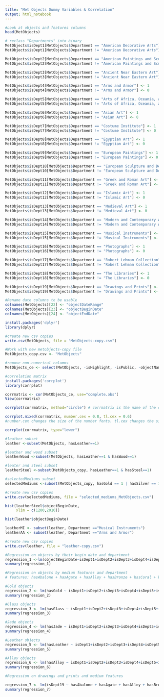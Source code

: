 ```yaml
---
title: "Met Objects Dummy Variables & Correlation"
output: html_notebook
---
```

```r
#Look at objects and features columns
head(MetObjects)
```


```r
# reclass "Departments" into binary
MetObjects$isDept1[MetObjects$Department == "American Decorative Arts"] <- 1
MetObjects$isDept1[MetObjects$Department != "American Decorative Arts"] <- 0

MetObjects$isDept2[MetObjects$Department == "American Paintings and Sculpture"] <- 1
MetObjects$isDept2[MetObjects$Department != "American Paintings and Sculpture"] <- 0

MetObjects$isDept3[MetObjects$Department == "Ancient Near Eastern Art"] <- 1
MetObjects$isDept3[MetObjects$Department != "Ancient Near Eastern Art"] <- 0

MetObjects$isDept4[MetObjects$Department == "Arms and Armor"] <- 1
MetObjects$isDept4[MetObjects$Department != "Arms and Armor"] <- 0

MetObjects$isDept5[MetObjects$Department == "Arts of Africa, Oceania, and the Americas"] <- 1
MetObjects$isDept5[MetObjects$Department != "Arts of Africa, Oceania, and the Americas"] <- 0

MetObjects$isDept6[MetObjects$Department == "Asian Art"] <- 1
MetObjects$isDept6[MetObjects$Department != "Asian Art"] <- 0

MetObjects$isDept7[MetObjects$Department == "Costume Institute"] <- 1
MetObjects$isDept7[MetObjects$Department != "Costume Institute"] <- 0

MetObjects$isDept8[MetObjects$Department == "Egyptian Art"] <- 1
MetObjects$isDept8[MetObjects$Department != "Egyptian Art"] <- 0

MetObjects$isDept9[MetObjects$Department == "European Paintings"] <- 1
MetObjects$isDept9[MetObjects$Department != "European Paintings"] <- 0

MetObjects$isDept10[MetObjects$Department == "European Sculpture and Decorative Arts"] <- 1
MetObjects$isDept10[MetObjects$Department != "European Sculpture and Decorative Arts"] <- 0

MetObjects$isDept11[MetObjects$Department == "Greek and Roman Art"] <- 1
MetObjects$isDept11[MetObjects$Department != "Greek and Roman Art"] <- 0

MetObjects$isDept12[MetObjects$Department == "Islamic Art"] <- 1
MetObjects$isDept12[MetObjects$Department != "Islamic Art"] <- 0

MetObjects$isDept13[MetObjects$Department == "Medieval Art"] <- 1
MetObjects$isDept13[MetObjects$Department != "Medieval Art"] <- 0

MetObjects$isDept14[MetObjects$Department == "Modern and Contemporary Art"] <- 1
MetObjects$isDept14[MetObjects$Department != "Modern and Contemporary Art"] <- 0

MetObjects$isDept15[MetObjects$Department == "Musical Instruments"] <- 1
MetObjects$isDept15[MetObjects$Department != "Musical Instruments"] <- 0

MetObjects$isDept16[MetObjects$Department == "Photographs"] <- 1
MetObjects$isDept16[MetObjects$Department != "Photographs"] <- 0

MetObjects$isDept17[MetObjects$Department == "Robert Lehman Collection"] <- 1
MetObjects$isDept17[MetObjects$Department != "Robert Lehman Collection"] <- 0

MetObjects$isDept18[MetObjects$Department == "The Libraries"] <- 1
MetObjects$isDept18[MetObjects$Department != "The Libraries"] <- 0

MetObjects$isDept19[MetObjects$Department == "Drawings and Prints"] <- 1
MetObjects$isDept19[MetObjects$Department != "Drawings and Prints"] <- 0
```

```r

#Rename date columns to be usable
colnames(MetObjects)[22] <- "objectDateRange"
colnames(MetObjects)[23] <- "objectBeginDate"
colnames(MetObjects)[24] <- "objectEndDate"

```

```r
install.packages('dplyr')
library(dplyr)

#create new csv copies
write.csv(MetObjects, file = "MetObjects-copy.csv")

#Work with new metobjects-copy file
MetObjects_copy.csv <- "MetObjects"

#remove non-numerical columns
MetObjects_ce <- select(MetObjects, -isHighlight, -isPublic, -objectName, -Culture, -Title, -Period, -Dynasty, -Reign, -Portfolio, -artistRole, -artistPrefix, -artistDisplayName, -artistSuffix, -artistAlphaSort, -artistNationality, -objectDateRange, -Dimensions, -creditLine, -geographyType, -City, -State, -County, -Country, -Region, -Subregion, -Locale, -Locus, -Excavation, -River, -Classification, -rightsReproduction, -linkResolution, -metadataDate, -Repository, -Medium, -artistDisplayBio, -Department, -objectNumber, -artistBeginDate, -artistEndDate)

#correlation matrix
install.packages('corrplot')
library(corrplot)

corrmatrix <- cor(MetObjects_ce, use="complete.obs")
View(corrmatrix)

corrplot(corrmatrix, method="circle") # corrmatrix is the name of the correlation matrix we created above

corrplot.mixed(corrmatrix, number.cex = 0.8, tl.cex = 0.6)
#number.cex changes the size of the number fonts. tl.cex changes the size of the labels

corrplot(corrmatrix, type="lower")
```

```r
#leather subset
leather <-subset(MetObjects, hasLeather==1)

#leather and wood subset
leatherWood <-subset(MetObjects, hasLeather==1 & hasWood==1)

#leater and steel subset
leatherSteel <-subset(MetObjects_copy, hasLeather==1 & hasSteel==1)

#selectedMediums subset
selectedMediums <-subset(MetObjects_copy, hasGold == 1 | hasSilver == 1 | hasBronze == 1 | hasGlass == 1 | hasLeather==1 | hasSteel==1 | hasZinc == 1 )

#create new csv copies
write.csv(selectedMediums, file = "selected_mediums_MetObjects.csv")

hist(leatherSteel$objectBeginDate,
     xlim = c(1200,2010))

hist(leather$objectBeginDate)

leatherMI <- subset(leather, Department =="Musical Instruments")
leatherAA <- subset(leather, Department =="Arms and Armor")

#create new csv copies
write.csv(leather, file = "leather-copy.csv")

```

```r
#Regression on objects by their begin date and department
regression_1 <-lm(objectBeginDate~isDept1+isDept2+isDept3+isDept4+isDept5+isDept6+isDept7+isDept8+isDept9+isDept10+isDept11+isDept12+isDept13+isDept14+isDept15+isDept16+isDept17+isDept18 +isDept19,  data=MetObjects)
summary(regression_1)
```


```r
#Regression on objects by medium features and department
# features: hasAbalone + hasAgate + hasAlloy + hasBronze + hasCoral + hasGlass + hasGold + hasInk + hasJade + hasLeather + hasLinen + hasNickel + hasPorcelain + hasSilk + hasSilver + hasSteel + hasWalnut + hasWatercolour + hasWood + hasZinc,

#Gold objects
regression_2 <- lm(hasGold ~ isDept1+isDept2+isDept3+isDept4+isDept5+isDept6+isDept7+isDept8+isDept9+isDept10+isDept11+isDept12+isDept13+isDept14+isDept15+isDept16+isDept17+isDept18 +isDept19,  data=MetObjects)
summary(regression_2)
```

```r
#Glass objects
regression_3 <- lm(hasGlass ~ isDept1+isDept2+isDept3+isDept4+isDept5+isDept6+isDept7+isDept8+isDept9+isDept10+isDept11+isDept12+isDept13+isDept14+isDept15+isDept16+isDept17+isDept18 +isDept19,  data=MetObjects)
summary(regression_3)
```
```r
#Jade objects
regression_4 <- lm(hasJade ~ isDept1+isDept2+isDept3+isDept4+isDept5+isDept6+isDept7+isDept8+isDept9+isDept10+isDept11+isDept12+isDept13+isDept14+isDept15+isDept16+isDept17+isDept18+isDept19,  data=MetObjects)
summary(regression_4)
```

```r
#Leather objects
regression_5 <- lm(hasLeather ~ isDept1+isDept2+isDept3+isDept4+isDept5+isDept6+isDept7+isDept8+isDept9+isDept10+isDept11+isDept12+isDept13+isDept14+isDept15+isDept16+isDept17+isDept18+isDept19,  data=MetObjects)
summary(regression_5)
```
```r
#Alloy objects
regression_6 <- lm(hasAlloy ~ isDept1+isDept2+isDept3+isDept4+isDept5+isDept6+isDept7+isDept8+isDept9+isDept10+isDept11+isDept12+isDept13+isDept14+isDept15+isDept16+isDept17+isDept18+isDept19,  data=MetObjects)
summary(regression_6)
```

```r
#Regression on drawings and prints and medium features

regression_7 <- lm(isDept19 ~ hasAbalone + hasAgate + hasAlloy + hasBronze + hasCoral + hasGlass + hasGold + hasInk + hasJade + hasLeather + hasLinen + hasNickel + hasPorcelain + hasSilk + hasSilver + hasSteel + hasWalnut + hasWatercolour + hasWood + hasZinc, data=MetObjects)
summary(regression_7)
```

